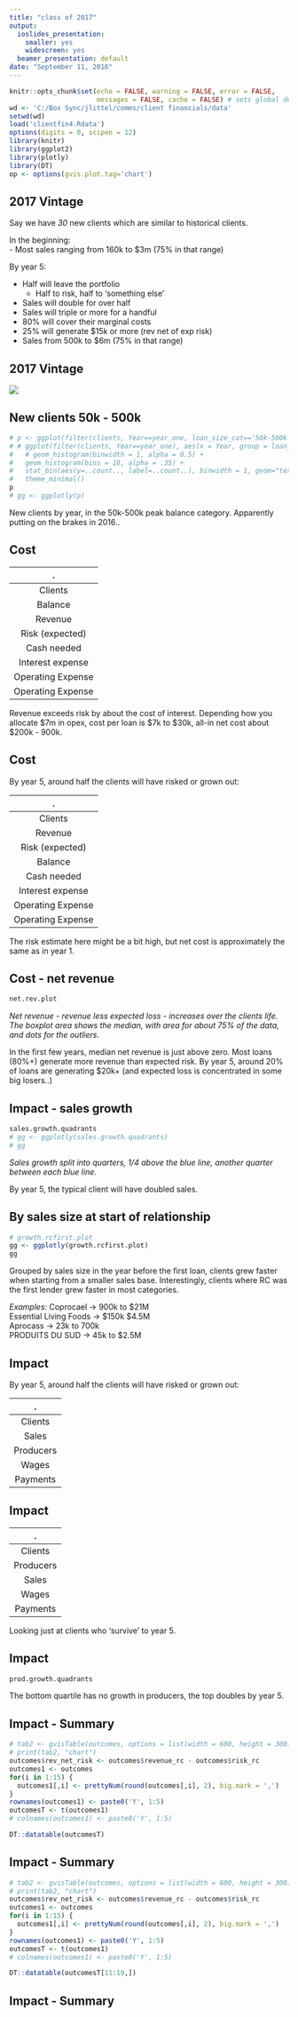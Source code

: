 ```yaml
---
title: "class of 2017"
output:
  ioslides_presentation:
    smaller: yes
    widescreen: yes
  beamer_presentation: default
date: "September 11, 2016"
---
```



```r
knitr::opts_chunk$set(echo = FALSE, warning = FALSE, error = FALSE,
                      messages = FALSE, cache = FALSE) # sets global default, can be overridden
wd <- 'C:/Box Sync/jlittel/comms/client financials/data'
setwd(wd)
load('clientfin4.Rdata')
options(digits = 0, scipen = 12)
library(knitr)
library(ggplot2)
library(plotly)
library(DT)
op <- options(gvis.plot.tag='chart')
```


## 2017 Vintage

Say we have _30_ new clients which are similar to historical clients.

In the beginning:  
- Most sales ranging from 160k to $3m  (75% in that range)

By year 5:  
  
- Half will leave the portfolio
  + Half to risk, half to 'something else'
- Sales will double for over half
- Sales will triple or more for a handful
- 80% will cover their marginal costs
- 25% will generate $15k or more (rev net of exp risk)
- Sales from 500k to $6m  (75% in that range)

<!-- *** -->

## 2017 Vintage

  
![](http://img.photobucket.com/albums/v447/cinecing/Clive%20Owen%202/Clive%20Owen%203/13-09-201015-23-49.png)



## New clients 50k - 500k

```r
# p <- ggplot(filter(clients, Year==year_one, loan_size_cat=='50k-500k'), aes(x = Year)) +
# # ggplot(filter(clients, Year==year_one), aes(x = Year, group = loan_size_cat)) +
#   # geom_histogram(binwidth = 1, alpha = 0.5) +
#   geom_histogram(bins = 18, alpha = .35) +
#   stat_bin(aes(y=..count.., label=..count..), binwidth = 1, geom="text", vjust=-.5, bins = 18) +
#   theme_minimal()
p
# gg <- ggplotly(p)
```

New clients by year, in the 50k-500k peak balance category. Apparently putting on the brakes in 2016..


## Cost


 . | Y1
  | :---: 
Clients | 30
Balance | ~4.5M
Revenue | 500k
Risk (expected) | 400k
Cash needed | $6m
Interest expense | 120k
Operating Expense | 7k-30k ea
Operating Expense | 210k - 900k

Revenue exceeds risk by about the cost of interest. Depending how you allocate $7m in opex, cost per loan is $7k to $30k, all-in net cost about $200k - 900k.


## Cost

By year 5, around half the clients will have risked or grown out:  
  
 . | Y1 | Y5
  | :---: |
Clients | 30 | 16
Revenue | 500k |  450k
Risk (expected) | 400k | 300k
Balance | $4.5m | $5.5m
Cash needed | $6m | $7m
Interest expense | 120k | 140k
Operating Expense | 7k-30k ea |  -
Operating Expense | 210k - 900k | - 

The risk estimate here might be a bit high, but net cost is approximately the same as in year 1.

## Cost - net revenue


```r
net.rev.plot
```
  
*Net revenue - revenue less expected loss - increases over the clients life. The boxplot area shows the median, with area for about 75% of the data, and dots for the outliers.*  
  
In the first few years, median net revenue is just above zero. Most loans (80%+) generate more revenue than expected risk. By year 5, around 20% of loans are generating $20k+ (and expected loss is concentrated in some big losers..)

## Impact - sales growth

```r
sales.growth.quadrants
# gg <- ggplotly(sales.growth.quadrants)
# gg
```

*Sales growth split into quarters, 1/4 above the blue line, another quarter between each blue line.*  
  
By year 5, the typical client will have doubled sales.  

## By sales size at start of relationship

```r
# growth.rcfirst.plot
gg <- ggplotly(growth.rcfirst.plot)
gg
```

Grouped by sales size in the year before the first loan, clients grew faster when starting from a smaller sales base. Interestingly, clients where RC was the first lender grew faster in most categories.  

*Examples:*
Coprocael -> 900k to $21M  
Essential Living Foods -> $150k $4.5M  
Aprocass -> 23k to 700k  
PRODUITS DU SUD -> 45k to $2.5M

## Impact

By year 5, around half the clients will have risked or grown out:  
  
 . | Y1 | 
  | :---: |
Clients | 30 
Sales | $25m 
Producers | 30k
Wages | 1.75M
Payments | $30M

## Impact

 . | Y1 | Y5
  | :---: |
Clients | 16 | 16
Producers | 15k | 20k
Sales | $25m | $50m 
Wages | 800k |$1.5M
Payments | $16M | $30M

Looking just at clients who 'survive' to year 5.


## Impact



```r
prod.growth.quadrants
```

The bottom quartile has no growth in producers, the top doubles by year 5.


## Impact - Summary

``` r
# tab2 <- gvisTable(outcomes, options = list(width = 600, height = 300))
# print(tab2, "chart")
outcomes$rev_net_risk <- outcomes$revenue_rc - outcomes$risk_rc
outcomes1 <- outcomes
for(i in 1:15) {
  outcomes1[,i] <- prettyNum(round(outcomes[,i], 2), big.mark = ',')
}
rownames(outcomes1) <- paste0('Y', 1:5)
outcomesT <- t(outcomes1)
# colnames(outcomes1) <- paste0('Y', 1:5)

DT::datatable(outcomesT)
```

## Impact - Summary

``` r
# tab2 <- gvisTable(outcomes, options = list(width = 600, height = 300))
# print(tab2, "chart")
outcomes$rev_net_risk <- outcomes$revenue_rc - outcomes$risk_rc
outcomes1 <- outcomes
for(i in 1:15) {
  outcomes1[,i] <- prettyNum(round(outcomes[,i], 2), big.mark = ',')
}
rownames(outcomes1) <- paste0('Y', 1:5)
outcomesT <- t(outcomes1)
# colnames(outcomes1) <- paste0('Y', 1:5)

DT::datatable(outcomesT[11:19,])
```


## Impact - Summary

